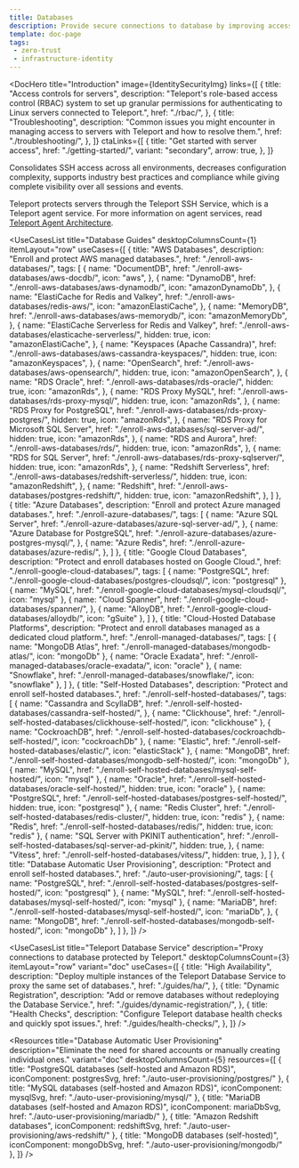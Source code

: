 ```yaml
---
title: Databases
description: Provide secure connections to database by improving access control and visibility
template: doc-page
tags:
 - zero-trust
 - infrastructure-identity
---
```



<DocHero
  title="Introduction"
  image={IdentitySecurityImg}
  links={[
    {
      title: "Access controls for servers",
      description: "Teleport's role-based access control (RBAC) system to set up granular permissions for authenticating to Linux servers connected to Teleport.",
      href: "./rbac/",
    },
    {
      title: "Troubleshooting",
      description: "Common issues you might encounter in managing access to servers with Teleport and how to resolve them.",
      href: "./troubleshooting/",
    },
  ]}
  ctaLinks={[
    {
      title: "Get started with server access",
      href: "./getting-started/",
      variant: "secondary",
      arrow: true,
    },
  ]}
>
Consolidates SSH access across all environments, decreases configuration complexity, supports industry best practices and compliance while giving complete visibility over all sessions and events.

Teleport protects servers through the Teleport SSH Service, which is a Teleport agent service. For more information on agent services, read [Teleport Agent Architecture](../../reference/architecture/agents.mdx).
</DocHero>

<UseCasesList
  title="Database Guides"
  desktopColumnsCount={1}
  itemLayout="row"
  useCases={[
    {
      title: "AWS Databases",
      description: "Enroll and protect AWS managed databases.",
      href: "./enroll-aws-databases/",
      tags: [
        {
          name: "DocumentDB",
          href: "./enroll-aws-databases/aws-docdb/",
          icon: "aws",
        },
        {
          name: "DynamoDB",
          href: "./enroll-aws-databases/aws-dynamodb/",
          icon: "amazonDynamoDb",
        },
        {
          name: "ElastiCache for Redis and Valkey",
          href: "./enroll-aws-databases/redis-aws/",
          icon: "amazonElastiCache",
        },
        {
          name: "MemoryDB",
          href: "./enroll-aws-databases/aws-memorydb/",
          icon: "amazonMemoryDb",
        },
        {
          name: "ElastiCache Serverless for Redis and Valkey",
          href: "./enroll-aws-databases/elasticache-serverless/",
          hidden: true,
          icon: "amazonElastiCache",
        },
        {
          name: "Keyspaces (Apache Cassandra)",
          href: "./enroll-aws-databases/aws-cassandra-keyspaces/",
          hidden: true,
          icon: "amazonKeyspaces",
        },
        {
          name: "OpenSearch",
          href: "./enroll-aws-databases/aws-opensearch/",
          hidden: true,
          icon: "amazonOpenSearch",
        },
        {
          name: "RDS Oracle",
          href: "./enroll-aws-databases/rds-oracle/",
          hidden: true,
          icon: "amazonRds",
        },
        {
          name: "RDS Proxy MySQL",
          href: "./enroll-aws-databases/rds-proxy-mysql/",
          hidden: true,
          icon: "amazonRds",
        },
        {
          name: "RDS Proxy for PostgreSQL",
          href: "./enroll-aws-databases/rds-proxy-postgres/",
          hidden: true,
          icon: "amazonRds",
        },
        {
          name: "RDS Proxy for Microsoft SQL Server",
          href: "./enroll-aws-databases/sql-server-ad/",
          hidden: true,
          icon: "amazonRds",
        },
        {
          name: "RDS and Aurora",
          href: "./enroll-aws-databases/rds/",
          hidden: true,
          icon: "amazonRds",
        },
        {
          name: "RDS for SQL Server",
          href: "./enroll-aws-databases/rds-proxy-sqlserver/",
          hidden: true,
          icon: "amazonRds",
        },
        {
          name: "Redshift Serverless",
          href: "./enroll-aws-databases/redshift-serverless/",
          hidden: true,
          icon: "amazonRedshift",
        },
        {
          name: "Redshift",
          href: "./enroll-aws-databases/postgres-redshift/",
          hidden: true,
          icon: "amazonRedshift",
        },
      ]
    },  
    {
      title: "Azure Databases",
      description: "Enroll and protect Azure managed databases.",
      href: "./enroll-azure-databases/",
      tags: [
        {
          name: "Azure SQL Server",
          href: "./enroll-azure-databases/azure-sql-server-ad/",
        },
        {
          name: "Azure Database for PostgreSQL",
          href: "./enroll-azure-databases/azure-postgres-mysql/",
        },
        {
          name: "Azure Redis",
          href: "./enroll-azure-databases/azure-redis/",
        },
      ]
    },
    {
      title: "Google Cloud Databases",
      description: "Protect and enroll databases hosted on Google Cloud.",
      href: "./enroll-google-cloud-databases/",
      tags: [
        {
          name: "PostgreSQL",
          href: "./enroll-google-cloud-databases/postgres-cloudsql/",
          icon: "postgresql"
        },
        {
          name: "MySQL",
          href: "./enroll-google-cloud-databases/mysql-cloudsql/",
          icon: "mysql"
        },
        {
          name: "Cloud Spanner",
          href: "./enroll-google-cloud-databases/spanner/",
        },
        {
          name: "AlloyDB",
          href: "./enroll-google-cloud-databases/alloydb/",
          icon: "gSuite"
        },
      ]
    },
    {
      title: "Cloud-Hosted Database Platforms",
      description: "Protect and enroll databases managed as a dedicated cloud platform.",
      href: "./enroll-managed-databases/",
      tags: [
        {
          name: "MongoDB Atlas",
          href: "./enroll-managed-databases/mongodb-atlas/",
          icon: "mongoDb"
        },
        {
          name: "Oracle Exadata",
          href: "./enroll-managed-databases/oracle-exadata/",
          icon: "oracle"
        },
        {
          name: "Snowflake",
          href: "./enroll-managed-databases/snowflake/",
          icon: "snowflake"
        },
      ]
    },
    {
      title: "Self-Hosted Databases",
      description: "Protect and enroll self-hosted databases.",
      href: "./enroll-self-hosted-databases/",
      tags: [
        {
          name: "Cassandra and ScyllaDB",
          href: "./enroll-self-hosted-databases/cassandra-self-hosted/",
        },
        {
          name: "Clickhouse",
          href: "./enroll-self-hosted-databases/clickhouse-self-hosted/",
          icon: "clickhouse"
        },
        {
          name: "CockroachDB",
          href: "./enroll-self-hosted-databases/cockroachdb-self-hosted/",
          icon: "cockroachDb"
        },
        {
          name: "Elastic",
          href: "./enroll-self-hosted-databases/elastic/",
          icon: "elasticStack"
        },
        {
          name: "MongoDB",
          href: "./enroll-self-hosted-databases/mongodb-self-hosted/",
          icon: "mongoDb"
        },
        {
          name: "MySQL",
          href: "./enroll-self-hosted-databases/mysql-self-hosted/",
          icon: "mysql"
        },
        {
          name: "Oracle",
          href: "./enroll-self-hosted-databases/oracle-self-hosted/",
          hidden: true,
          icon: "oracle"
        },
        {
          name: "PostgreSQL",
          href: "./enroll-self-hosted-databases/postgres-self-hosted/",
          hidden: true,
          icon: "postgresql"
        },
        {
          name: "Redis Cluster",
          href: "./enroll-self-hosted-databases/redis-cluster/",
          hidden: true,
          icon: "redis"
        },
        {
          name: "Redis",
          href: "./enroll-self-hosted-databases/redis/",
          hidden: true,
          icon: "redis"
        },
        {
          name: "SQL Server with PKINIT authentication",
          href: "./enroll-self-hosted-databases/sql-server-ad-pkinit/",
          hidden: true,
        },
        {
          name: "Vitess",
          href: "./enroll-self-hosted-databases/vitess/",
          hidden: true,
        },
      ]
    },
    {
      title: "Database Automatic User Provisioning",
      description: "Protect and enroll self-hosted databases.",
      href: "./auto-user-provisioning/",
      tags: [
        {
          name: "PostgreSQL",
          href: "./enroll-self-hosted-databases/postgres-self-hosted/",
          icon: "postgresql"
        },
        {
          name: "MySQL",
          href: "./enroll-self-hosted-databases/mysql-self-hosted/",
          icon: "mysql"
        },
        {
          name: "MariaDB",
          href: "./enroll-self-hosted-databases/mysql-self-hosted/",
          icon: "mariaDb",
        },
        {
          name: "MongoDB",
          href: "./enroll-self-hosted-databases/mongodb-self-hosted/",
          icon: "mongoDb"
        },
      ]
    },
  ]}
/>

<UseCasesList
  title="Teleport Database Service"
  description="Proxy connections to database protected by Teleport."
  desktopColumnsCount={3}
  itemLayout="row"
  variant="doc"
  useCases={[
    {
      title: "High Availability",
      description: "Deploy multiple instances of the Teleport Database Service to proxy the same set of databases.",
      href: "./guides/ha/",
    },
    {
      title: "Dynamic Registration",
      description: "Add or remove databases without redeploying the Database Service.",
      href: "./guides/dynamic-registration/",
    },
    {
      title: "Health Checks",
      description: "Configure Teleport database health checks and quickly spot issues.",
      href: "./guides/health-checks/",
    },
  ]}
/>

<Resources
  title="Database Automatic User Provisioning"
  description="Eliminate the need for shared accounts or manually creating individual ones."
  variant="doc"
  desktopColumnsCount={5}
  resources={[
    {
      title: "PostgreSQL databases (self-hosted and Amazon RDS)",
      iconComponent: postgresSvg,
      href: "./auto-user-provisioning/postgres/"
    },
    {
      title: "MySQL databases (self-hosted and Amazon RDS)",
      iconComponent: mysqlSvg,
      href: "./auto-user-provisioning/mysql/"
    },
    {
      title: "MariaDB databases (self-hosted and Amazon RDS)",
      iconComponent: mariaDbSvg,
      href: "./auto-user-provisioning/mariadb/"
    },
    {
      title: "Amazon Redshift databases",
      iconComponent: redshiftSvg,
      href: "./auto-user-provisioning/aws-redshift/"
    },
    {
      title: "MongoDB databases (self-hosted)",
      iconComponent: mongoDbSvg,
      href: "./auto-user-provisioning/mongodb/"
    },
  ]}
/>